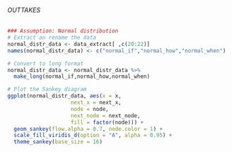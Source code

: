 

###### OUTTAKES ########


```r
### Assumption: Normal distribution
# Extract an rename the data
normal_distr_data <- data_extract[ ,c(20:22)]
names(normal_distr_data) <- c("normal_if","normal_how","normal_when")

# Convert to long format
normal_distr_data <- normal_distr_data %>%
  make_long(normal_if,normal_how,normal_when)

# Plot the Sankey diagram
ggplot(normal_distr_data, aes(x = x, 
                    next_x = next_x, 
                    node = node, 
                    next_node = next_node, 
                    fill = factor(node))) +
  geom_sankey(flow.alpha = 0.7, node.color = 1) +
  scale_fill_viridis_d(option = "A", alpha = 0.95) +
  theme_sankey(base_size = 16)

```
